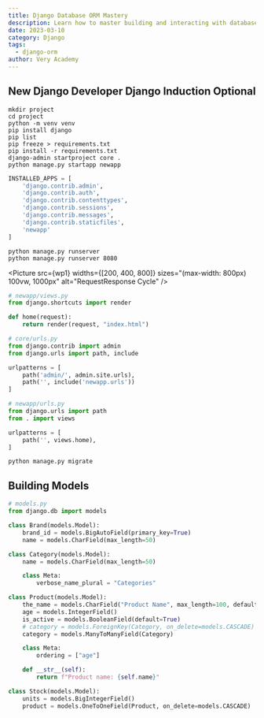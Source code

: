 ```yaml
---
title: Django Database ORM Mastery
description: Learn how to master building and interacting with databases within a Django project.
date: 2023-03-10
category: Django
tags:
  - django-orm
author: Very Academy
---
```



## New Django Developer Django Induction Optional

```
mkdir project
cd project
python -m venv venv
pip install django
pip list
pip freeze > requirements.txt
pip install -r requirements.txt
django-admin startproject core .
python manage.py startapp newapp
```

```py
INSTALLED_APPS = [
    'django.contrib.admin',
    'django.contrib.auth',
    'django.contrib.contenttypes',
    'django.contrib.sessions',
    'django.contrib.messages',
    'django.contrib.staticfiles',
    'newapp'
]
```

```
python manage.py runserver
python manage.py runserver 8080
```


<Picture
  src={wp1}
  widths={[200, 400, 800]}
  sizes="(max-width: 800px) 100vw, 1000px"
  alt="RequestResponse Cycle"
/>

```py
# newapp/views.py
from django.shortcuts import render

def home(request):
    return render(request, "index.html")

# core/urls.py
from django.contrib import admin
from django.urls import path, include

urlpatterns = [
    path('admin/', admin.site.urls),
    path('', include('newapp.urls'))
]

# newapp/urls.py
from django.urls import path
from . import views

urlpatterns = [
    path('', views.home),
]

```

```
python manage.py migrate
```

## Building Models

```py
# models.py
from django.db import models

class Brand(models.Model):
    brand_id = models.BigAutoField(primary_key=True)
    name = models.CharField(max_length=50)

class Category(models.Model):
    name = models.CharField(max_length=50)

    class Meta:
        verbose_name_plural = "Categories"

class Product(models.Model):
    the_name = models.CharField("Product Name", max_length=100, default="no-name", help_text="This is the help text")
    age = models.IntegerField()
    is_active = models.BooleanField(default=True)
    # category = models.ForeignKey(Category, on_delete=models.CASCADE)
    category = models.ManyToManyField(Category)

    class Meta:
        ordering = ["age"]

    def __str__(self):
        return f"Product name: {self.name}"

class Stock(models.Model):
    units = models.BigIntegerField()
    product = models.OneToOneField(Product, on_delete=models.CASCADE)

```
